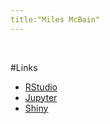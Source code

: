 ```yaml
---
title:"Miles McBain"
---
```


<br>

#Links

* [RStudio](http://mcbain.xyz/rstudio)
* [Jupyter](https://mcbain.xyz/jupyter)
* [Shiny](http://mcbain.xyz/shiny)





